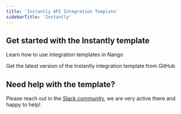 ```yaml
---
title: 'Instantly API Integration Template'
sidebarTitle: 'Instantly'
---
```


## Get started with the Instantly template

<Card title="How to use integration templates"
      href="/understand/concepts/templates"
      icon="book-open">
    Learn how to use integration templates in Nango
</Card>

<Card title="Get the Instantly template"
      href="https://github.com/NangoHQ/nango/tree/master/integration-templates/instantly"
      icon="github">
    Get the latest version of the Instantly integration template from GitHub
</Card>

## Need help with the template?
Please reach out in the [Slack community](https://nango.dev/slack), we are very active there and happy to help!